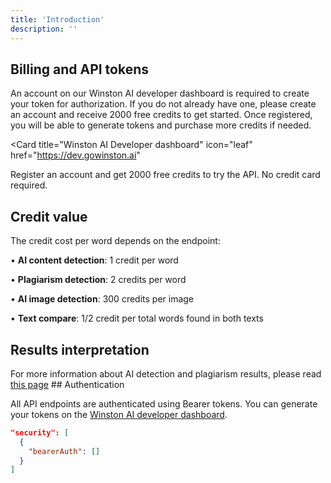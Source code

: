 ```yaml
---
title: 'Introduction'
description: ''
---
```


## Billing and API tokens

An account on our Winston AI developer dashboard is required to create your token for authorization. If you do not already have one, please create an account and receive 2000 free credits to get started. Once registered, you will be able to generate tokens and purchase more credits if needed.

<Card
  title="Winston AI Developer dashboard"
  icon="leaf"
  href="https://dev.gowinston.ai"
>
  Register an account and get 2000 free credits to try the API. No credit card required.
</Card>

## Credit value

The credit cost per word depends on the endpoint:

&#8226; <strong>AI content detection</strong>: 1 credit per word

&#8226; <strong>Plagiarism detection</strong>: 2 credits per word

&#8226; <strong>AI image detection</strong>: 300 credits per image

&#8226; <strong>Text compare</strong>: 1/2 credit per total words found in both texts




## Results interpretation

<Note>
  For more information about AI detection and plagiarism results, please read <a href="https://gowinston.ai/interpreting-our-ai-detection-scores/" target="_blank">this page</a>
</Note>
## Authentication

All API endpoints are authenticated using Bearer tokens. You can generate your tokens on the <a href="https://dev.gowinston.ai" target="_blank">Winston AI developer dashboard</a>.

```json
"security": [
  {
    "bearerAuth": []
  }
]
```
